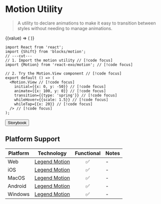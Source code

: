 
# Motion Utility

> A utility to declare animations to make it easy to transition between styles without needing to manage animations.

<Shift>
  {(value) => (
    <Motion.View
      initial={{x: 0, y: -50}}
      animate={{x: value * 100, y: 0}}
      whileHover={{scale: value * 1.5}}
      transition={{type: 'spring'}}
      whileTap={{y: 20}}
      style={{
        width: 100,
        height: 100,
        borderRadius: 10,
        backgroundColor: '#666',
      }}
    />
  )}
</Shift>

```tsx twoslash
import React from 'react';
import {Shift} from 'blocks/motion';
// ---cut---
// 1. Import the motion utility // [!code focus]
import {Motion} from 'react-exo/motion'; // [!code focus]

// 2. Try the Motion.View component // [!code focus]
export default () => (
  <Motion.View // [!code focus]
    initial={{x: 0, y: -50}} // [!code focus]
    animate={{x: 100, y: 0}} // [!code focus]
    transition={{type: 'spring'}} // [!code focus]
    whileHover={{scale: 1.5}} // [!code focus]
    whileTap={{x: 20}} // [!code focus]
  /> // [!code focus]
);
```

<Button href="https://exo.fig.run/?path=/docs/utils-motion">Storybook</Button>

## Platform Support

| Platform | Technology | Functional | Notes |
| -------- | ---------- | :--------: | ----- |
| Web | [Legend Motion](https://legendapp.com/open-source/motion) | ✅ | - |
| iOS | [Legend Motion](https://legendapp.com/open-source/motion) | ✅ | - |
| MacOS | [Legend Motion](https://legendapp.com/open-source/motion) | ✅ | - |
| Android | [Legend Motion](https://legendapp.com/open-source/motion) | ✅ | - |
| Windows | [Legend Motion](https://legendapp.com/open-source/motion) | ✅ | - |
